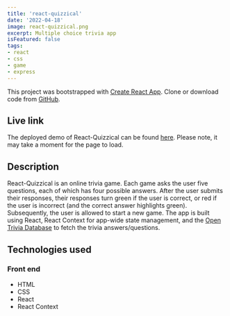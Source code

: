 ```yaml
---
title: 'react-quizzical'
date: '2022-04-18'
image: react-quizzical.png
excerpt: Multiple choice trivia app
isFeatured: false
tags:
- react
- css
- game
- express
---
```


This project was bootstrapped with [Create React App](https://github.com/facebook/create-react-app). Clone or download code from <a href="https://github.com/alexfotopoulos/react-quizzical" target="_blank" rel="noreferrer">GitHub</a>.

## Live link

The deployed demo of React-Quizzical can be found <a href="https://foto-quizzical.herokuapp.com" target="_blank" rel="noreferrer">here</a>. Please note, it may take a moment for the page to load.

## Description

React-Quizzical is an online trivia game. Each game asks the user five questions, each of which has four possible answers. After the user submits their responses, their responses turn green if the user is correct, or red if the user is incorrect (and the correct answer highlights green). Subsequently, the user is allowed to start a new game. The app is built using React, React Context for app-wide state management, and the [Open Trivia Database](https://opentdb.com/) to fetch the trivia answers/questions.

## Technologies used

### Front end
- HTML
- CSS
- React
- React Context